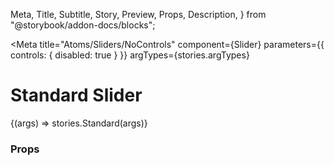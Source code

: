   Meta,
  Title,
  Subtitle,
  Story,
  Preview,
  Props,
  Description,
} from "@storybook/addon-docs/blocks";

<Meta
  title="Atoms/Sliders/NoControls"
  component={Slider}
  parameters={{ controls: { disabled: true } }}
  argTypes={stories.argTypes}
></Meta>

# Standard Slider
<Subtitle />

<Description />

<Preview>
  <Story name="Standard">{(args) => stories.Standard(args)}</Story>
</Preview>

### Props

<Props story="Standard" />

